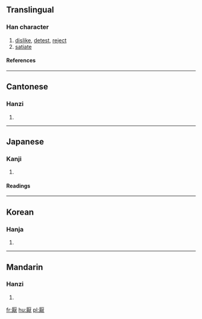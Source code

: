 {{see|厌}}

==Translingual==
===Han character===
{{Han char|rn=27|rad=厂|as=12|sn=14|four=7123<sub>4</sub>|canj=一日月大 (MABK)}}
# [[dislike]], [[detest]], [[reject]]
# [[satiate]]
====References====
{{Han ref|kx=0162.510|dkj=03025|dj=0370.300|hdz=10078.030|uh=53AD|ud=21421|bh=B9BD|bd=47549}}
----
==Cantonese==
===Hanzi===
{{yue-hanzi|jyut=|y=yim3}}
# {{defn|Cantonese}}
----
==Japanese==
===Kanji===
{{ja-kanji|grade=|rs=厂12}}
# {{defn|Japanese}} 
====Readings====
{{ja-readings|on=[[えん]] (en), [[おう]] (ō), [[よう]] (yō)|kun=[[あきる]] (akiru), [[いとう]] (itou)}}
----
==Korean==
===Hanja===
{{ko-hanja|hangeul=[[염]], [[엽]]|rv=yeom, yeop|mr=yŏm, yŏp}}
# {{defn|Korean}}
----
==Mandarin==
===Hanzi===
{{cmn-hanzi|sim=厌|pin=[[yàn]] ([[yan4]])|wg=yen<sup>4</sup>}}
# {{defn|Mandarin}}

[[fr:厭]]
[[hu:厭]]
[[pl:厭]]